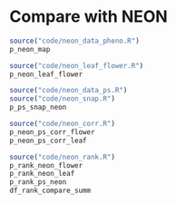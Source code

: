 # Compare with NEON 

```r
source("code/neon_data_pheno.R")
p_neon_map
```
```r
source("code/neon_leaf_flower.R")
p_neon_leaf_flower
```

```r
source("code/neon_data_ps.R")
source("code/neon_snap.R")
p_ps_snap_neon
```

```r
source("code/neon_corr.R")
p_neon_ps_corr_flower
p_neon_ps_corr_leaf
```

```r
source("code/neon_rank.R")
p_rank_neon_flower
p_rank_neon_leaf
p_rank_ps_neon
df_rank_compare_summ
```
